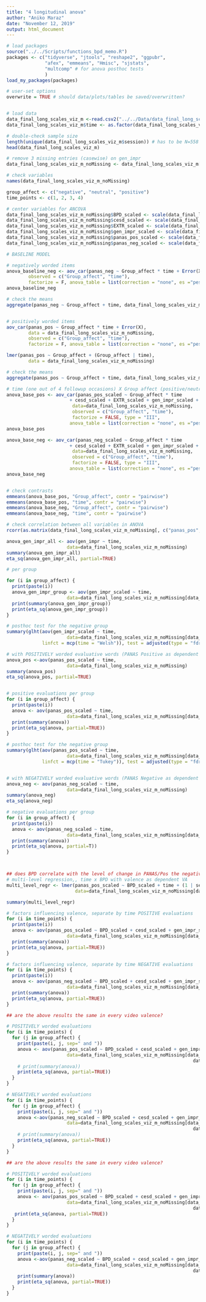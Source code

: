 ```yaml
---
title: "4 longitudinal anova"
author: "Aniko Maraz"
date: "November 12, 2019"
output: html_document
---
```




```r
# load packages
source("../../Scripts/functions_bpd_memo.R")
packages <- c("tidyverse", "jtools", "reshape2", "ggpubr", 
              "afex", "emmeans", "Hmisc", "sjstats", 
              "multcomp" # for anova posthoc tests
              )
load_my_packages(packages)

# user-set options
overwrite = TRUE # should data/plots/tables be saved/overwritten?


# load data
data_final_long_scales_viz_m <-read.csv2("../../Data/data_final_long_scales_viz_m.csv")
data_final_long_scales_viz_m$time <- as.factor(data_final_long_scales_viz_m$time)

# double-check sample size
length(unique(data_final_long_scales_viz_m$session)) # has to be N=558
head(data_final_long_scales_viz_m)

# remove 3 missing entries (casewise) on gen_impr
data_final_long_scales_viz_m_noMissing <- data_final_long_scales_viz_m[!is.na(data_final_long_scales_viz_m$gen_impr), ]

# check variables
names(data_final_long_scales_viz_m_noMissing)

```

```r
group_affect <- c("negative", "neutral", "positive")
time_points <- c(1, 2, 3, 4)

```


```r
# center variables for ANCOVA
data_final_long_scales_viz_m_noMissing$BPD_scaled <- scale(data_final_long_scales_viz_m_noMissing$BPD, center = TRUE, scale = TRUE)
data_final_long_scales_viz_m_noMissing$cesd_scaled <- scale(data_final_long_scales_viz_m_noMissing$cesd, center = TRUE, scale = TRUE)
data_final_long_scales_viz_m_noMissing$EXTR_scaled <- scale(data_final_long_scales_viz_m_noMissing$EXTR, center = TRUE, scale = TRUE)
data_final_long_scales_viz_m_noMissing$gen_impr_scaled <- scale(data_final_long_scales_viz_m_noMissing$gen_impr, center = TRUE, scale = TRUE)
data_final_long_scales_viz_m_noMissing$panas_pos_scaled <- scale(data_final_long_scales_viz_m_noMissing$panas_pos, center = TRUE, scale = TRUE)
data_final_long_scales_viz_m_noMissing$panas_neg_scaled <- scale(data_final_long_scales_viz_m_noMissing$panas_neg, center = TRUE, scale = TRUE)

```

```r
# BASELINE MODEL

# negatively worded items
anova_baseline_neg <- aov_car(panas_neg ~ Group_affect * time + Error(X), data = data_final_long_scales_viz_m_noMissing, 
        observed = c("Group_affect", "time"), 
        factorize = F, anova_table = list(correction = "none", es ="pes"))
anova_baseline_neg

# check the means
aggregate(panas_neg ~ Group_affect + time, data_final_long_scales_viz_m_noMissing, mean)


# positively worded items
aov_car(panas_pos ~ Group_affect * time + Error(X),
        data = data_final_long_scales_viz_m_noMissing,
        observed = c("Group_affect", "time"), 
        factorize = F, anova_table = list(correction = "none", es ="pes"))

lmer(panas_pos ~ Group_affect + (Group_affect | time),
        data = data_final_long_scales_viz_m_noMissing)

# check the means
aggregate(panas_pos ~ Group_affect + time, data_final_long_scales_viz_m_noMissing, mean)

```

```r
# time (one out of 4 followup occasions) X Group affect (positive/neutral/negative) and PANAS Pos/Neg as dependent variable (taking 4 values measured at each followup occasion)
anova_base_pos <- aov_car(panas_pos_scaled ~ Group_affect * time 
                       + cesd_scaled + EXTR_scaled + gen_impr_scaled + BPD_scaled + Error(X), 
                        data=data_final_long_scales_viz_m_noMissing, 
                        observed = c("Group_affect", "time"),
                        factorize = FALSE, type = "III", 
                       anova_table = list(correction = "none", es ="pes"))
anova_base_pos

anova_base_neg <- aov_car(panas_neg_scaled ~ Group_affect * time 
                       + cesd_scaled + EXTR_scaled + gen_impr_scaled + BPD_scaled + Error(X), 
                        data=data_final_long_scales_viz_m_noMissing, 
                        observed = c("Group_affect", "time"),
                        factorize = FALSE, type = "III", 
                       anova_table = list(correction = "none", es ="pes"))
anova_base_neg 


# check contrasts
emmeans(anova_base_pos, "Group_affect", contr = "pairwise") 
emmeans(anova_base_pos, "time", contr = "pairwise") 
emmeans(anova_base_neg, "Group_affect", contr = "pairwise") 
emmeans(anova_base_neg, "time", contr = "pairwise") 


```



```r
# check correlation between all variables in ANOVA 
rcorr(as.matrix(data_final_long_scales_viz_m_noMissing[, c("panas_pos", "panas_neg", "cesd", "gen_impr", "EXTR", "BPD")]))

```

```r
anova_gen_impr_all <- aov(gen_impr ~ time,
                      data=data_final_long_scales_viz_m_noMissing)
summary(anova_gen_impr_all)
eta_sq(anova_gen_impr_all, partial=TRUE)

# per group 

for (i in group_affect) {
  print(paste(i))
  anova_gen_impr_group <- aov(gen_impr_scaled ~ time,
                      data=data_final_long_scales_viz_m_noMissing[data_final_long_scales_viz_m_noMissing$Group_affect == i, ])
  print(summary(anova_gen_impr_group))
  print(eta_sq(anova_gen_impr_group))
}

# posthoc test for the negative group
summary(glht(aov(gen_impr_scaled ~ time,
                      data=data_final_long_scales_viz_m_noMissing[data_final_long_scales_viz_m_noMissing$Group_affect == "negative", ]),
             linfct = mcp(time = "Welsh")), test = adjusted(type = "fdr"))

```

```r
# with POSITIVELY worded evaluative words (PANAS Positive as dependent VA)
anova_pos <-aov(panas_pos_scaled ~ time,
                      data=data_final_long_scales_viz_m_noMissing)
summary(anova_pos)
eta_sq(anova_pos, partial=TRUE)


# positive evaluations per group
for (i in group_affect) {
  print(paste(i))
  anova <- aov(panas_pos_scaled ~ time,
                      data=data_final_long_scales_viz_m_noMissing[data_final_long_scales_viz_m_noMissing$Group_affect == i, ])
  print(summary(anova))
  print(eta_sq(anova, partial=TRUE))
}

# posthoc test for the negative group
summary(glht(aov(panas_pos_scaled ~ time,
                      data=data_final_long_scales_viz_m_noMissing[data_final_long_scales_viz_m_noMissing$Group_affect == "negative", ]),
             linfct = mcp(time = "Tukey")), test = adjusted(type = "fdr"))


# with NEGATIVELY worded evaluative words (PANAS Negative as dependent VA)
anova_neg <- aov(panas_neg_scaled ~ time,
                      data=data_final_long_scales_viz_m_noMissing)
summary(anova_neg)
eta_sq(anova_neg)

# negative evaluations per group
for (i in group_affect) {
  print(paste(i))
  anova <- aov(panas_neg_scaled ~ time,
                      data=data_final_long_scales_viz_m_noMissing[data_final_long_scales_viz_m_noMissing$Group_affect == i, ])
  print(summary(anova))
  print(eta_sq(anova, partial=T))
}



## does BPD correlate with the level of change in PANAS/Pos the negative group? 
# multi-level regression,, time x BPD with valence as dependent VA
multi_level_regr <- lmer(panas_pos_scaled ~ BPD_scaled + time + (1 | session), 
                         data=data_final_long_scales_viz_m_noMissing[data_final_long_scales_viz_m_noMissing$Group_affect == "negative", ])

summary(multi_level_regr)

```

```r

# factors influencing valence, separate by time POSITIVE evaluations
for (i in time_points) {
  print(paste(i))
  anova <- aov(panas_pos_scaled ~ BPD_scaled + cesd_scaled + gen_impr_scaled + EXTR_scaled, 
                      data=data_final_long_scales_viz_m_noMissing[data_final_long_scales_viz_m_noMissing$time == i, ])
  print(summary(anova))
  print(eta_sq(anova, partial=TRUE))
}

# factors influencing valence, separate by time NEGATIVE evaluations
for (i in time_points) {
  print(paste(i))
  anova <- aov(panas_neg_scaled ~ BPD_scaled + cesd_scaled + gen_impr_scaled + EXTR_scaled, 
                      data=data_final_long_scales_viz_m_noMissing[data_final_long_scales_viz_m_noMissing$time == i, ])
  print(summary(anova))
  print(eta_sq(anova, partial=TRUE))
}

```

```r
## are the above results the same in every video valence? 

# POSITIVELY worded evaluations
for (i in time_points) {
  for (j in group_affect) {
    print(paste(i, j, sep=" and "))
    anova <- aov(panas_pos_scaled ~ BPD_scaled + cesd_scaled + gen_impr_scaled + EXTR_scaled, 
                      data=data_final_long_scales_viz_m_noMissing[data_final_long_scales_viz_m_noMissing$time == i &
                                                                    data_final_long_scales_viz_m_noMissing$Group_affect == j , ])
    # print(summary(anova))
    print(eta_sq(anova, partial=TRUE))
  }
}

# NEGATIVELY worded evaluations
for (i in time_points) {
  for (j in group_affect) {
    print(paste(i, j, sep=" and "))
    anova <-aov(panas_neg_scaled ~ BPD_scaled + cesd_scaled + gen_impr_scaled + EXTR_scaled, 
                      data=data_final_long_scales_viz_m_noMissing[data_final_long_scales_viz_m_noMissing$time == i &
                                                                    data_final_long_scales_viz_m_noMissing$Group_affect == j , ])
    # print(summary(anova))
    print(eta_sq(anova, partial=TRUE))
  }
}

```

```r
## are the above results the same in every video valence? 

# POSITIVELY worded evaluations
for (i in time_points) {
  for (j in group_affect) {
    print(paste(i, j, sep=" and "))
    anova <- aov(panas_pos_scaled ~ BPD_scaled + cesd_scaled + gen_impr_scaled + EXTR_scaled, 
                      data=data_final_long_scales_viz_m_noMissing[data_final_long_scales_viz_m_noMissing$time == i &
                                                                    data_final_long_scales_viz_m_noMissing$Group_affect == j , ])
   print(eta_sq(anova, partial=TRUE))
  }
}

# NEGATIVELY worded evaluations
for (i in time_points) {
  for (j in group_affect) {
    print(paste(i, j, sep=" and "))
    anova <-aov(panas_neg_scaled ~ BPD_scaled + cesd_scaled + gen_impr_scaled + EXTR_scaled, 
                      data=data_final_long_scales_viz_m_noMissing[data_final_long_scales_viz_m_noMissing$time == i &
                                                                    data_final_long_scales_viz_m_noMissing$Group_affect == j , ])
    print(summary(anova))
    print(eta_sq(anova, partial=TRUE))
  }
}

```









